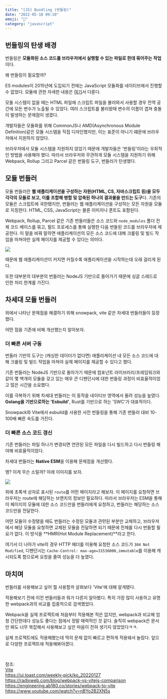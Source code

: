 ```yaml
---
title: "[JS] Bundling (번들링)"
date: "2022-05-18 09:10"
emoji: "🎁"
category: "javascript"
---
```

## 번들링의 탄생 배경
번들링은 **모듈화된 소스 코드를 브라우저에서 실행할 수 있는 파일로 한데 묶어주는 작업**이다.

왜 번들링이 필요할까?

ES modules이 2015년에 도입되기 전에는 JavaScript 모듈화를 네이티브에서 진행할 수 없었다.
모듈에 관한 자세한 내용은 [여기](https://woong-jae.com/javascript/211230-modules)서 다룬다.

모둘 시스템이 없을 때는 HTML 파일에 스크립트 파일을 불러와서 사용할 경우 전역 공간에 모든 변수가 노출될 수 있었다.
여러 스크립트를 불러왔때 변수의 이름이 겹쳐 충돌이 발생하는 문제점이 생겼다.

개발자들은 모듈화를 위해 CommonJS나 AMD(Asynchronous Module Definition)같은 모듈 시스템을 직접 디자인했지만, 이는 표준이 아니기 떄문에 브라우저에서 지원하지 않았다.

브라우저에서 모듈 시스템을 지원하지 않았기 때문에 개발자들은 '번들링'이라는 우회적인 방법을 사용해야 했다.
따라서 브라우저와 무관하게 모듈 시스템을 지원하기 위해 Webpack, Rollup 그리고 Parcel 같은 번들링 도구, 번들러가 탄생했다.

## 모듈 번들러
모듈 번들러란 **웹 애플리케이션을 구성하는 자원(HTML, CS, 자바스크립트 등)을 모두 각각의 모듈로 보고, 이를 조합해 병합 및 압축된 하나의 결과물을 만드는 도구**다.
기존의 모듈은 스크립트에 국한됐지만, 번들러는 웹 애플리케이션을 구성하는 모든 자원을 모듈로 지칭한다.
HTML, CSS, JavaScript는 물론 이미지나 폰트도 포함된다.

Webpack, Rollup, Parcel 같은 기존 번들러들은 소스 코드와 `node_modules` 폴더 전체 코드 베이스를 묶고, 필드 프로세스를 통해 실행한 다음 번들된 코드를 브라우저에 제공한다.
이 말을 바꿔 말하면 애플리케이션의 모든 소스 코드에 대해 크롤링 및 빌드 작업을 마쳐야만 실제 페이지를 제공할 수 있다는 의미다.

<img src="https://vitejs-kr.github.io/assets/bundler.37740380.png" />

때문에 웹 애플리케이션이 커지면 커질수록 애플리케이션을 시작하는데 오래 걸리게 된다.

또한 대부분의 대부분의 번들러는 NodeJS 기반으로 돌아가기 때문에 싱글 스레드로 인한 처리 한계를 가진다.

## 차세대 모듈 번들러
위에서 나타난 문제점을 해결하기 위해 snowpack, vite 같은 차세대 번들러들이 등장했다.

어떤 점을 기존에 비해 개선했는지 알아보자.

### 더 빠른 서버 구동
번들러 기반의 도구는 (캐싱한 데이터가 없다면) 애플리케이션 내 모든 소스 코드에 대해 크롤링 및 빌드 작업을 마쳐야 실제 페이지를 제공할 수 있다고 했다.

기존 번들러는 NodeJS 기반으로 돌아가기 때문에 컴포넌트 라이브러리/프레임워크와 같이 몇 백개의 모듈을 갖고 있는 매우 큰 디펜던시에 대한 번들링 과정이 비효율적이었고 많은 시간을 소요했다.

이를 극복하기 위해 차세대 번들러는 이 동작을 네이티브 영역에서 돌려 성능을 높였다. **Golang을 기반으로하는 'Esbuild'**, Rust를 기반으로 하는 'SWC'가 대표적이다.

Snowpack와 Vite에서 esbuild를 사용한 사전 번들링을 통해 기존 번들러 대비 10-100배 빠른 속도를 가진다.

### 더 빠른 소스 코드 갱신
기존 번들러는 파일 하나가 변경되면 연관된 모든 파일을 다시 빌드하고 다시 번들링 해야해 비효율적이었다.

차세대 번들러는 **Native ESM**을 이용해 문제점을 개선했다. 

엥? 이게 무슨 소릴까? 아래 이미지를 보자.

<img src="https://vitejs-kr.github.io/assets/esm.3070012d.png" />

위에 초록색 상자로 표시된 `route`를 어떤 페이지라고 해보자. 이 페이지를 요청하면 브라우저는 route에 해당하는 브랜치의 정보만 필요하다.
따라서 브라우저는 ESM을 통해 이 페이지의 모듈에 대한 소스 코드만을 번들러에게 요청하고, 번들러는 해당하는 소스 코드만을 전달한다.

어떤 모듈이 수정됐을 때도 번들러는 수정된 모듈과 관련된 부분만 교체하고, 브라우저에서 해당 모듈을 요청하면 교체된 모듈을 전달하면 되기 때문에 전체를 다시 번들할 필요가 없다.
이 방식을 **HMR(Hot Module Replacement)**라고 한다.

여기서 더 나아가 vite의 경우 HTTP 헤더를 이용해 요청한 소스 코드가 `304 Not Modified`, 디펜던시는 `Cache-Control: max-age=31536000,immutable`를 이용해 캐시되도록 함으로써 요청을 줄여 성능을 더 높였다.

## 마치며
번들러를 사용해보고 싶어 뭘 사용할까 살펴보다 'Vite'에 대해 알게됐다.

적용해보기 전에 이전 번들러들과 뭐가 다른지 알아봤다.
특히 가장 많이 사용하고 유명한 webpack과의 비교를 집중적으로 검색했었다.

Webpack을 실제 프로젝트에 처음부터 적용해본 적은 없지만, webpack과 비교해 엄청 간단한데다 성능도 좋다는 점에서 정말 매력적인 것 같다.
솔직히 webpack은 문서만 봐도 너무 복잡해서 사용해보고 싶은 마음이 전혀 생기지 않았었다ㅋㅋ.

실제 프로젝트에도 적용해봤는데 딱히 문제 없이 빠르고 편하게 적용돼서 놀랐다.
앞으로 다양한 프로젝트에 적용해봐야겠다.

<br/>

참조:  
[Vite](https://vitejs-kr.github.io/guide/why.html#why-bundle-for-production)  
<https://ui.toast.com/weekly-pick/ko_20220127>  
<https://radixweb.com/blog/webpack-vs-vitejs-comparison>  
<https://engineering.ab180.co/stories/webpack-to-vite>  
<https://www.youtube.com/watch?v=nBYo2B2XN5s>
